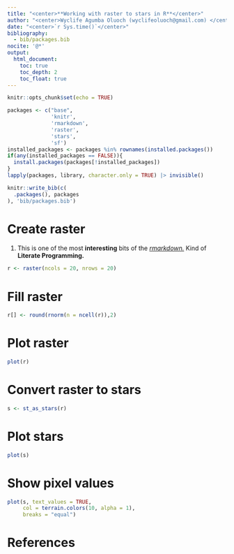 ```yaml
---
title: "<center>**Working with raster to stars in R**</center>"
author: "<center>Wyclife Agumba Oluoch (wyclifeoluoch@gmail.com) </center>"
date: "<center>`r Sys.time()`</center>"
bibliography: 
  - bib/packages.bib
nocite: '@*'
output: 
  html_document:
    toc: true
    toc_depth: 2
    toc_float: true
---
```


```r
knitr::opts_chunk$set(echo = TRUE)
```

```r
packages <- c("base",
              'knitr',
              'rmarkdown',
              'raster',
              'stars',
              'sf')
installed_packages <- packages %in% rownames(installed.packages())
if(any(installed_packages == FALSE)){
  install.packages(packages[!installed_packages])
}
lapply(packages, library, character.only = TRUE) |> invisible()
```

```r
knitr::write_bib(c(
  .packages(), packages
), 'bib/packages.bib')
```

# **Create raster**

1.  This is one of the most **interesting** bits of the [*rmarkdown.*]{.ul} Kind of **Literate Programming.**

```r
r <- raster(ncols = 20, nrows = 20)
```

# **Fill raster**

```r
r[] <- round(rnorm(n = ncell(r)),2)
```

# **Plot raster**

```r
plot(r)
```

# **Convert raster to stars**

```r
s <- st_as_stars(r) 
```

# **Plot stars**

```r
plot(s)
```

# **Show pixel values**

```r
plot(s, text_values = TRUE, 
     col = terrain.colors(10, alpha = 1), 
     breaks = "equal")
```

# **References**
